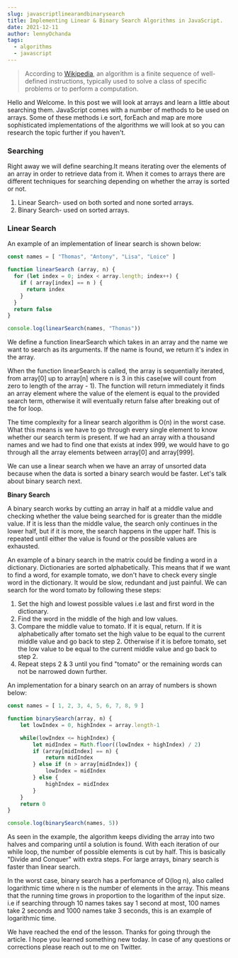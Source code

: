 ```yaml
---
slug: javascriptlinearandbinarysearch
title: Implementing Linear & Binary Search Algorithms in JavaScript.
date: 2021-12-11
author: lennyOchanda
tags:
  - algorithms
  - javascript
---
```

> According to [Wikipedia](https://en.m.wikipedia.org/wiki/Algorithm), an algorithm is a finite sequence of well-defined instructions, typically used to solve a class of specific problems or to perform a computation.

Hello and Welcome. In this post we will look at arrays and learn a little about searching them. JavaScript comes with a number of methods to be used on arrays. Some of these methods i.e sort, forEach and map are more sophisticated implementations of the algorithms we will look at so you can research the topic further if you haven't. 

### Searching

Right away we will  define searching.It means iterating over the elements of an array in order to retrieve data from it.
When it comes to arrays there are different techniques for searching depending on whether the array is sorted or not.

1. Linear Search- used on both sorted and none sorted arrays.
2. Binary Search- used on sorted arrays.

### Linear Search

An example of an implementation of linear search is shown below:

```javascript
const names = [ "Thomas", "Antony", "Lisa", "Loice" ]

function linearSearch (array, n) {
  for (let index = 0; index < array.length; index++) {
    if ( array[index] == n ) {
      return index
    }
  }
  return false
}

console.log(linearSearch(names, "Thomas"))
```

We define a function linearSearch which takes in an array and the name we want to search as its arguments. If the name is found, we return it's index in the array.

When the function linearSearch is called, the array is sequentially iterated, from array\[0] up to array\[n] where n is 3 in this case(we will count from zero to length of the array - 1). The function will return immediately it finds an array element where the value of the element is equal to the provided search term, otherwise it will eventually return false after breaking out of the for loop.

The time complexity for a linear search algorithm is O(n) in the worst case. What this means is we have to go through every single element to know whether our search term is present. If we had an array with a thousand names and we had to find one that exists at index 999, we would have to go through all the array elements between array\[0] and array\[999].

We can use a linear search when we have an array of unsorted data because when the data is sorted a binary search would be faster. Let's talk about binary search next.

**Binary Search**

A binary search works by cutting an array in half at a middle value and checking whether the value being searched for is greater than the middle value. If it is less than the middle value, the search only continues in the lower half, but if it is more, the search happens in the upper half. This is repeated until either the value is found or the possible values are exhausted.

An example of a binary search in the matrix could be finding a word in a dictionary. Dictionaries are sorted alphabetically. This means that if we want to find a word, for example tomato, we don't have to check every single word in the dictionary. It would be slow, redundant and just painful. We can search for the word tomato by following these steps: 

1. Set the high and lowest possible values i.e last and first word in the dictionary.
2. Find the word in the middle of the high and low values.
3. Compare the middle value to tomato. If it is equal, return. If it is alphabetically after tomato set the high value to be equal to the current middle value and go back to step 2. Otherwise if it is before tomato, set the low value to be equal to the current middle value and go back to step 2.
4. Repeat steps 2 & 3 until you find "tomato" or the remaining words can not be narrowed down further.

An implementation for a binary search on an array of numbers is shown below:

```javascript
const names = [ 1, 2, 3, 4, 5, 6, 7, 8, 9 ]

function binarySearch(array, n) {
	let lowIndex = 0, highIndex = array.length-1

	while(lowIndex <= highIndex) {
		let midIndex = Math.floor((lowIndex + highIndex) / 2)
		if (array[midIndex] == n) {
			return midIndex
		} else if (n > array[midIndex]) {
			lowIndex = midIndex
		} else {
			highIndex = midIndex
		}
	}
	return 0
}

console.log(binarySearch(names, 5))
```

As seen in the example, the algorithm keeps dividing the array into two halves and comparing until a solution is found. With each iteration of our while loop, the number of possible elements is cut by half. This is basically "Divide and Conquer" with extra steps. For large arrays, binary search is faster than linear search.

In the worst case, binary search has a perfomance of O(log n), also called logarithmic time where n is the number of elements in the array. This means that the running time grows in proportion to the logarithm of the input size. i.e if searching through 10 names takes say 1 second at most, 100 names take 2 seconds and 1000 names take 3 seconds, this is an example of logarithmic time.

We have reached the end of the lesson. Thanks for going through the article. I hope you learned something new today. In case of any questions or corrections please reach out to me on Twitter.